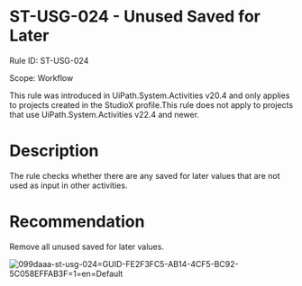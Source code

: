 ﻿# ST-USG-024 - Unused Saved for Later

Rule ID: ST-USG-024

Scope: Workflow

This rule was introduced in UiPath.System.Activities v20.4 and only applies to projects created in the StudioX profile.This rule does not apply to projects that use UiPath.System.Activities v22.4 and newer.

# Description

The rule checks whether there are any saved for later values that are not used as input in other activities.

# Recommendation

Remove all unused saved for later values.

![099daaa-st-usg-024=GUID-FE2F3FC5-AB14-4CF5-BC92-5C058EFFAB3F=1=en=Default](/images/099daaa-st-usg-024=GUID-FE2F3FC5-AB14-4CF5-BC92-5C058EFFAB3F=1=en=Default.png)
